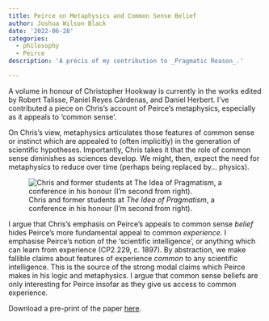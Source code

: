 ```yaml
---
title: Peirce on Metaphysics and Common Sense Belief
author: Joshua Wilson Black
date: '2022-06-28'
categories:
  - philosophy
  - Peirce
description: 'A précis of my contribution to _Pragmatic Reason_.'

---
```


A volume in honour of Christopher Hookway is currently in the works edited
by Robert Talisse, Paniel Reyes Cárdenas, and Daniel Herbert. I've contributed a
piece on Chris's account of Peirce's metaphysics, especially as it appeals to
'common sense'.

On Chris's view, metaphysics articulates those features of common sense or 
instinct which are appealed to (often implicitly) in the generation of 
scientific hypotheses. Importantly, Chris takes it that the role of common 
sense diminishes as sciences develop. We might, then, expect the need for 
metaphysics to reduce over time (perhaps being replaced by... physics).

![Chris and former students at _The Idea of Pragmatism_, a conference in his honour (I'm second from right).](feature.jpg)

I argue that Chris's emphasis on Peirce's appeals to common sense
_belief_ hides Peirce's more fundamental appeal to common _experience_. I 
emphasise Peirce's notion of the 'scientific intelligence', or anything which 
can learn from experience (CP2.229, c. 1897). By abstraction, we make fallible
claims about features of experience _common_ to any scientific intelligence. This
is the source of the strong modal claims which Peirce makes in his logic and
metaphysics. I argue that common sense beliefs are only interesting for Peirce
insofar as they give us access to common experience.

Download a pre-print of the paper [here](PragmaticReason_WilsonBlack.pdf).
